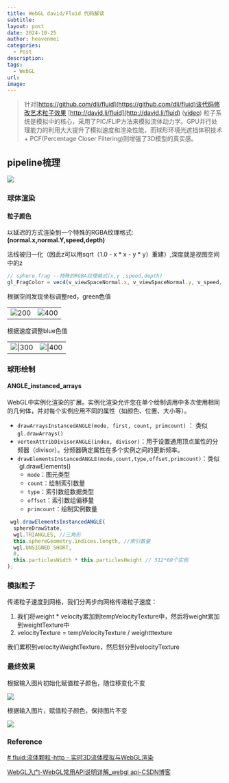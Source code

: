```yaml
---
title: WebGL david/Fluid 代码解读
subtitle: 
layout: post
date: 2024-10-25
author: heavenmei
categories:
  - Post
description: 
tags:
  - WebGL
url: 
image:
---
```

> 针对[https://github.com/dli/fluid](https://github.com/dli/fluid)该代码修改艺术粒子效果
> [http://david.li/fluid](http://david.li/fluid) ([video](http://www.youtube.com/watch?v=DhNt_A3k4B4))
> 粒子系统是模拟中的核心，采用了PIC/FLIP方法来模拟流体动力学。GPU并行处理能力的利用大大提升了模拟速度和渲染性能，而球形环境光遮挡体积技术+ PCF(Percentage Closer Filtering)则增强了3D模型的真实感。
> 


## pipeline梳理
![](assets/2024-10-25-WebGL-david-Fluid-20241110081353.png)


### 球体渲染

#### 粒子颜色

以延迟的方式渲染到一个特殊的RGBA纹理格式: **(normal.x,normal.Y,speed,depth)**

法线被归一化（因此z可以用sqrt（1.0 - x * x - y * y）重建）,深度就是视图空间中的z

```js
// sphere.frag --特殊的RGBA纹理格式(x,y ,speed,depth)
gl_FragColor = vec4(v_viewSpaceNormal.x, v_viewSpaceNormal.y, v_speed, v_viewSpacePosition.z);
```

根据空间发现坐标调整red，green色值  

|  |  |
| :--: | :--: |
| ![200](assets/2024-10-25-WebGL-david-Fluid-20241110010939.png) | ![400](assets/2024-10-25-WebGL-david-Fluid-20241110011029.png) |



根据速度调整blue色值

|  |  |
| :----: | :----: |
| ![\|300](assets/2024-10-25-WebGL-david-Fluid-20241110011051.png) | ![\|400](assets/2024-10-25-WebGL-david-Fluid-20241110011111.png) |



### 球形绘制
#### ANGLE_instanced_arrays
WebGL中实例化渲染的扩展。实例化渲染允许您在单个绘制调用中多次使用相同的几何体，并对每个实例应用不同的属性（如颜色、位置、大小等）。
- `drawArraysInstancedANGLE(mode, first, count, primcount)` ： 类似`gl.drawArrays()`
- `vertexAttribDivisorANGLE(index, divisor)`：用于设置通用顶点属性的分频器（divisor）。分频器确定属性在多个实例之间的更新频率。
- `drawElementsInstancedANGLE(mode,count,type,offset,primcount)`：类似`gl.drawElements()
	- `mode`：图元类型
	- `count`：绘制索引数量
	- `type`：索引数组数据类型
	- `offset`：索引数组偏移量
	- `primcount`：绘制实例数量


```js
 wgl.drawElementsInstancedANGLE(
  sphereDrawState,
  wgl.TRIANGLES, //三角形
  this.sphereGeometry.indices.length, //索引数量
  wgl.UNSIGNED_SHORT,
  0,
  this.particlesWidth * this.particlesHeight // 512*60个实例
);

```


### 模拟粒子

传递粒子速度到网格，我们分两步向网格传递粒子速度：

1. 我们将weight * velocity累加到tempVelocityTexture中，然后将weight累加到weightTexture中
2. velocityTexture = tempVelocityTexture / weightttexture

我们累积到velocityWeightTexture，然后划分到velocityTexture











### 最终效果
根据输入图片初始化赋值粒子颜色，随位移变化不变

![](assets/2024-10-25-WebGL-david-Fluid-20241117012616.gif)

根据输入图片，赋值粒子颜色，保持图片不变

![](assets/2024-10-25-WebGL-david-Fluid-20241118105708.gif)

### Reference
[# fluid:流体颗粒-http - 实时3D流体模拟与WebGL渲染](https://blog.csdn.net/weixin_42594427/article/details/142328230)

[WebGL入门-WebGL常用API说明详解_webgl api-CSDN博客](https://blog.csdn.net/qw8704149/article/details/115152067)